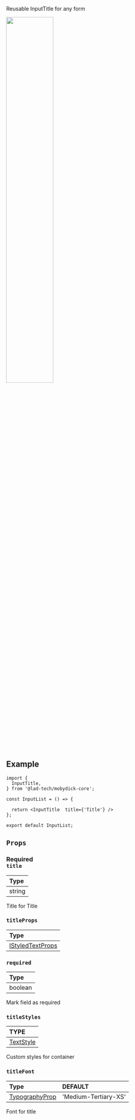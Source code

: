 Reusable InputTitle for any form


<img src={InputField} width="50%"/>

## Example

```tsx
import {
  InputTitle,
} from '@lad-tech/mobydick-core';

const InputList = () => {

  return <InputTitle  title={'Title'} />
};

export default InputList;

```

## `Props`

### <div class="label required basic">Required</div>**`title`**

| Type   |
|:-------|
| string |

Title for Title

### `titleProps`

| Type                                                                                                        |
|:------------------------------------------------------------------------------------------------------------|
| [IStyledTextProps](https://github.com/lad-tech/mobydick/blob/main/packages/core/src/typography/types.ts#L7) |

### `required`

| Type    |
|:--------|
| boolean |

Mark field as required

### `titleStyles`

| TYPE                                                       |
|:-----------------------------------------------------------|
| [TextStyle](https://reactnative.dev/docs/text-style-props) |

Custom styles for container

### `titleFont`

| Type                                                                                                       | DEFAULT              |
|:-----------------------------------------------------------------------------------------------------------|:---------------------|
| [TypographyProp](https://github.com/lad-tech/mobydick/blob/main/packages/core/src/typography/types.ts#L49) | 'Medium-Tertiary-XS' |

Font for title

